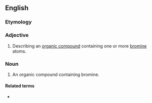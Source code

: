 ==English==

===Etymology===
{{prefix|organo|bromine|lang=en}}

===Adjective===
{{en-adj|-}}

# {{label|en|organic chemistry}} Describing an [[organic compound]] containing one or more [[bromine]] atoms.

===Noun===
{{en-noun}}

# {{label|en|organic chemistry}} An organic compound containing bromine.

====Related terms====
* {{l|en|organohalogen}}